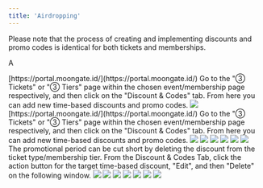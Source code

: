 ```yaml
---
title: 'Airdropping'
---
```


Please note that the process of creating and implementing discounts and promo codes is identical for both tickets and memberships.

A

<Steps>
    <Step title="Sign into the Moongate Merchant Portal">
        [https://portal.moongate.id/](https://portal.moongate.id/)
    </Step>
    <Step title="Navigate to the Target Event or Membership Page">
    </Step>
    <Step title="Navigate to the Discount & Codes Tab">
        Go to the "③ Tickets" or "③ Tiers" page within the chosen event/membership page respectively, and then click on the "Discount & Codes" tab. From here you can add new time-based discounts and promo codes.
        <img src="/"/>
    </Step>
</Steps>

<Steps>
    <Step title="Sign into the Moongate Merchant Portal">
        [https://portal.moongate.id/](https://portal.moongate.id/)
    </Step>
    <Step title="Navigate to the Target Event or Membership Page">
    </Step>
    <Step title="Navigate to the Discount & Codes Tab">
        Go to the "③ Tickets" or "③ Tiers" page within the chosen event/membership page respectively, and then click on the "Discount & Codes" tab. From here you can add new time-based discounts and promo codes.
        <img src="/"/>
    </Step>
    <Step title="Add a Time-based Discount/Promo Code">
        <AccordionGroup>
            <Accordion title =Time-based Discount">
                <Steps>
                    <Step title="Click 'Add New'">
                        <img src="/"/>
                    </Step>
                    <Step title="Select a Ticket Type/Membership Tier to Discount">
                        <img src="/"/>
                    </Step>
                    <Step title="Set the Discounted Price">
                        <img src="/"/>
                    </Step>
                    <Step title="Set the Discount End Date">
                        <img src="/"/>
                    </Step>
                    <Step title="(Optional) Prematurely End Discount Period">
                        <img src="/"/>
                        The promotional period can be cut short by deleting the discount from the ticket type/membership tier. From the Discount & Codes Tab, click the action button for the target time-based discount, "Edit", and then "Delete" on the following window.
                    </Step>
                </Steps>
            </Accordion>
            <Accordion title ="Promo Code">
                <Step title="Click 'Add New'">
                    <img src="/"/>
                </Step>
                <Step title="Select a Ticket Type/Membership Tier to Discount">
                    <img src="/"/>
                </Step>
                <Step title="Enter a Discount %">
                    <img src="/"/>
                </Step>
                <Step title="Manually Generate or Bulk Generate Promo Codes">
                    <AccordionGroup>
                        <Accordion title="Manual">
                            <img src="/"/>
                        </Accordion>
                        <Accordion title="Bulk Generate">
                            <img src="/"/>
                        </Accordion>
                    </AccordionGroup>
                </Step>
                <Step title="(Optional) Create a Direct Discount Code Link">
                    <img src="/"/>
                </Step>
                <Step title="Deleting Promo Codes">
                </Step>
            </Accordion>
        </AccordionGroup>
        <img src="/"/>
    </Step>
</Steps>